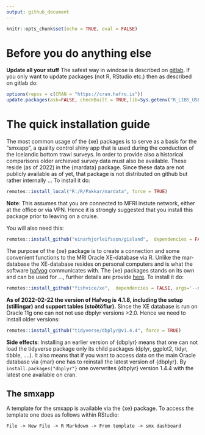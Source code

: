 ```yaml
---
output: github_document
---
```


```r
knitr::opts_chunk$set(echo = TRUE, eval = FALSE)
```

# Before you do anything else

**Update all your stuff** The safest way in windose is described on [gitlab](https://gitlab.hafogvatn.is/-/snippets/3). If you only want to update packages (not R, RStudio etc.) then as described on gitlab do:

```r
options(repos = c(CRAN = "https://cran.hafro.is"))
update.packages(ask=FALSE, checkBuilt = TRUE,lib=Sys.getenv("R_LIBS_USER"))
```


# The quick installation guide

The most common usage of the {xe} packages is to serve as a basis for the "smxapp", a quality control shiny app that is used during the conduction of the Icelandic bottom trawl surveys. In order to provide also a historical comparisons older archieved survey data must also be available. These reside (as of 2022) in the {mardata} package. Since these data are not publicly available as of yet, that package is not distributed on github but rather internally ... To install it do:

```r
remotes::install_local("R:/R/Pakkar/mardata", force = TRUE)
```

**Note**: This assumes that you are connected to MFRI instute network, either at the office or via VPN. Hence it is strongly suggested that you install this package prior to leaving on a cruise.

You will also need this:

```r
remotes::install_github("einarhjorleifsson/gisland",  dependencies = FALSE)
```

The purpose of the {xe} package is to create a connection and some convenient functions to the MRI Oracle XE-database via R. Unlike the mar-database the XE-database resides on personal computers and is what the software [hafvog](https://heima.hafro.is/~darri/hafvog_vefur) communicates with. The {xe} packages stands on its own and can be used for ..., further details are provide [here](https://heima.hafro.is/~einarhj/xe/articles/overview_xe.html). To install it do:

```r
remotes::install_github("fishvice/xe",  dependencies = FALSE, args='--no-multiarch')
```

**As of 2022-02-22 the version of Hafvog is 4.1.8, including the setup (stillingar) and support tables (stoðtöflur).** Since the XE database is run on Oracle 11g one can not not use dbplyr versions >2.0. Hence we need to install older versions:

```r
remotes::install_github("tidyverse/dbplyr@v1.4.4", force = TRUE)
```

**Side effects**: Installing an earlier version of {dbplyr} means that one can not load the tidyverse package only its child packages (dplyr, ggplot2, tidyr, tibble, ....). It also means that if you want to access data on the main Oracle database via {mar} one has to reinstall the latest version of {dbplyr}. By  `install.packages("dbplyr"}` one overwrites {dbplyr} version 1.4.4 with the latest one available on cran.


## The smxapp

A template for the smxapp is available via the {xe} package. To access the template one does as follows within RStudio:

```
File -> New File -> R Markdown -> From template -> smx dashboard
```

